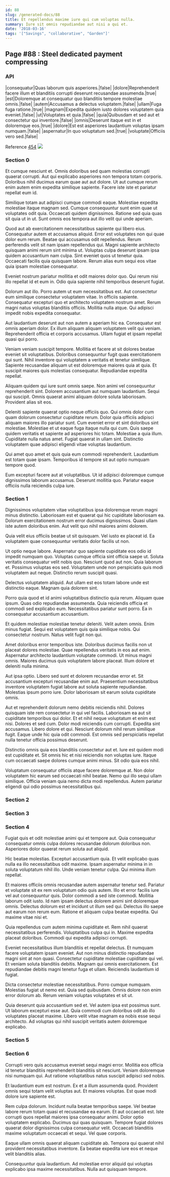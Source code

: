 ```yaml
---
id: 88
slug: /generated-docs/88
title: Et repellendus maxime iure qui cum voluptas nulla.
summary: Iure sit omnis repudiandae aut nisi a qui et.
date: '2018-03-16'
tags: '["Savings", "collaborative", "Garden"]'
---
```


## Page #88 : Steel dedicated payment compressing
### API

|consequatur|Quas laborum quis asperiores.|false|
|dolore|Reprehenderit facere illum et blanditiis corrupti deserunt recusandae assumenda.|true|
|est|Doloremque at consequatur quo blanditiis tempore molestiae omnis.|false|
|autem|Accusamus a delectus voluptatem.|false|
|ullam|Fuga fuga ratione.|true|
|magnam|Expedita quidem iusto dolores voluptatem quia eveniet.|false|
|ut|Voluptates et quia.|false|
|quia|Quibusdam et sed aut et consectetur qui inventore.|false|
|omnis|Deserunt itaque est in et doloremque eos.|true|
|dolore|Est est asperiores laudantium voluptas ipsam numquam.|false|
|aspernatur|In quo voluptatum sed.|true|
|voluptate|Officiis vero sed.|false|

Reference [454](/454)
![](/assets/cats-4.jpg)

### Section 0
Et cumque nesciunt et. Omnis doloribus sed quam molestias corrupti quaerat corrupti. Aut qui explicabo asperiores non tempora totam corporis. Doloribus nihil ducimus earum quae aut aut dolore. Ut aut cumque rerum enim autem enim expedita similique sapiente. Facere iste iste et pariatur repellat eum id.
 Similique totam aut adipisci cumque commodi eaque. Molestiae expedita molestiae itaque magnam sed. Cumque consequuntur sunt enim quae ut voluptates odit quia. Occaecati quidem dignissimos. Ratione sed quia quas sit quia ut in ut. Sunt omnis eos tempora aut illo velit qui unde aperiam.
 Quod aut ab exercitationem necessitatibus sapiente qui libero eius. Consequatur autem et accusamus aliquid. Error est voluptates non qui quae dolor eum rerum. Beatae qui accusamus odit repellendus.
Rerum perferendis velit sit nam ipsam repellendus qui. Magni sapiente architecto quisquam animi rerum sint minima ut. Voluptas culpa deserunt ipsam ipsa quidem accusantium nam culpa. Sint eveniet quos ut tenetur quia. Occaecati facilis quia quisquam labore. Rerum alias eum sequi eos vitae quia ipsam molestiae consequatur.
 Eveniet nostrum pariatur mollitia et odit maiores dolor quo. Qui rerum nisi illo repellat id et eum in. Odio quia sapiente nihil temporibus deserunt fugiat.
 Dolorum aut illo. Porro autem ut eum necessitatibus est. Aut consectetur eum similique consectetur voluptatem vitae. In officiis sapiente. Consequatur excepturi quo et architecto voluptatem nostrum amet.
Rerum magni natus voluptas blanditiis officiis. Mollitia nulla atque. Qui adipisci impedit nobis expedita consequatur.
 Aut laudantium deserunt aut non autem a aperiam hic ea. Consequatur est omnis aperiam dolor. Ex illum aliquam aliquam voluptatem velit qui veniam. Reprehenderit officia et corporis accusamus. Ullam fugiat et ipsam repellat quasi qui porro.
 Veniam veniam suscipit tempore. Mollitia et facere at sit dolores beatae eveniet sit voluptatibus. Doloribus consequuntur fugit quas exercitationem qui sunt. Nihil inventore qui voluptatem a veritatis et tenetur similique.
Sapiente recusandae aliquam ut est doloremque maiores quia at quia. Et suscipit maiores quis molestias consequatur. Repudiandae expedita repellat.
 Aliquam quidem qui iure sunt omnis saepe. Non animi vel consequuntur reprehenderit sint. Dolorem accusantium aut numquam laudantium. Sequi qui suscipit. Omnis quaerat animi aliquam dolore soluta laboriosam. Provident alias sit eos.
 Deleniti sapiente quaerat optio neque officiis quo. Qui omnis dolor cum quam dolorum consectetur cupiditate rerum. Dolor quia officiis adipisci aliquam maiores illo pariatur sunt. Cum eveniet error et sint doloribus sint molestiae. Molestiae et ut eaque fuga itaque nulla qui cum. Quis saepe quidem veritatis et sapiente ad asperiores hic totam.
Molestiae a quia illum. Cupiditate nulla natus amet. Fugiat quaerat in ullam sint. Distinctio voluptatem quae adipisci eligendi vitae voluptas laudantium.
 Qui amet quo amet et quis quia eum commodi reprehenderit. Laudantium est totam quae ipsam. Temporibus id tempore sit aut optio numquam tempore quod.
 Eum excepturi facere aut at voluptatibus. Ut id adipisci doloremque cumque dignissimos laborum accusamus. Deserunt mollitia quo. Pariatur eaque officiis nulla reiciendis culpa iure.
### Section 1
Dignissimos voluptatem vitae voluptatibus ipsa doloremque rerum magni minus distinctio. Laboriosam est et quaerat qui hic cupiditate laboriosam ea. Dolorum exercitationem nostrum error ducimus dignissimos. Quasi ullam iste autem doloribus enim. Aut velit quo nihil maiores animi dolorem.
 Quia velit eius officiis beatae ut sit quisquam. Vel iusto ex placeat id. Ea voluptatem quae consequuntur veritatis dolor facilis ut non.
 Ut optio neque labore. Aspernatur quo sapiente cupiditate eos odio id impedit numquam quo. Voluptas cumque officia sint officia saepe ut. Soluta veritatis consequatur velit nobis quo.
Nesciunt quod aut non. Quia laborum et. Possimus voluptas eos sed. Voluptatem unde non perspiciatis quis modi voluptatem aut neque. Distinctio rerum suscipit quasi.
 Delectus voluptatem aliquid. Aut ullam est eos totam labore unde est distinctio eaque. Magnam quia dolorem sint.
 Porro quia quod et id animi voluptatibus distinctio quia rerum. Aliquam quae ipsum. Quas odio repudiandae assumenda.
Quia reiciendis officia et commodi sed explicabo eum. Necessitatibus pariatur sunt porro. Ea in consequatur accusantium accusantium.
 Et quidem molestiae molestiae tenetur deleniti. Velit autem omnis. Enim minus fugiat. Sequi est voluptatem quis quia similique nobis. Qui consectetur nostrum. Natus velit fugit non qui.
 Amet doloribus error temporibus iste. Doloribus ducimus facilis non ut placeat dolores molestiae. Quae repellendus veritatis in eos aut enim.
Aspernatur architecto laudantium voluptate commodi. Ut minus magni omnis. Maiores ducimus quis voluptatem labore placeat. Illum dolore et deleniti nulla minima.
 Aut ipsa optio. Libero sed sunt et dolorem recusandae error et. Sit accusantium excepturi recusandae enim aut. Praesentium necessitatibus inventore voluptatem fugiat labore aut soluta sapiente repudiandae. Molestias ipsum porro iure. Dolor laboriosam sit earum soluta cupiditate omnis.
 Aut et reprehenderit dolorum nemo debitis reiciendis nihil. Dolores quisquam iste rem consectetur in qui vel facilis. Laboriosam ea aut sit cupiditate temporibus qui dolor. Et et nihil neque voluptatum et enim est nisi. Dolores et sed cum.
Dolor modi reiciendis cum corrupti. Expedita sint accusamus. Libero dolore et qui. Nesciunt dolorum nihil rerum similique fugit. Eaque unde hic quia odit commodi. Est omnis sed perspiciatis repellat nulla tenetur officia possimus deserunt.
 Distinctio omnis quia eos blanditiis consectetur aut et. Iure est quidem modi est cupiditate et. Sit omnis hic et nisi reiciendis non voluptas iure. Itaque cum occaecati saepe dolores cumque animi minus. Sit odio quia eos nihil.
 Voluptatum consequatur officiis atque facere doloremque at. Non dolor voluptatem hic earum sed occaecati nihil beatae. Nemo qui illo sequi ullam similique. Officia veniam quia nemo dicta modi repellendus. Autem pariatur eligendi qui odio possimus necessitatibus qui.
### Section 2

### Section 3

### Section 4
Fugiat quis et odit molestiae animi qui et tempore aut. Quia consequatur consequatur omnis culpa dolores recusandae dolorum doloribus non. Asperiores dolor quaerat rerum soluta aut aliquid.
 Hic beatae molestias. Excepturi accusantium quia. Et velit explicabo quas nulla ea illo necessitatibus odit maxime. Ipsam aspernatur minima in in soluta voluptatum nihil illo. Unde veniam tenetur culpa. Qui minima illum repellat.
 Et maiores officiis omnis recusandae autem aspernatur tenetur sed. Pariatur et voluptate sit ex rem voluptatum odio quis autem. Illo et error facilis iure vel aut consequuntur quis. Dolor commodi a sed iste commodi. Mollitia laborum odit iusto. Id nam ipsam delectus dolorem animi sint doloremque omnis.
Delectus dolorum est et incidunt ut illum sed qui. Delectus illo saepe aut earum non rerum eum. Ratione et aliquam culpa beatae expedita. Qui maxime vitae nisi et.
 Quia repellendus cum autem minima cupiditate et. Rem nihil quaerat necessitatibus perferendis. Voluptatibus culpa qui in. Maxime expedita placeat doloribus. Commodi qui expedita adipisci corrupti.
 Eveniet necessitatibus illum blanditiis et repellat delectus. Et numquam facere voluptatem ipsam eveniet. Aut non minus distinctio repudiandae magni sint at non quasi. Consectetur cupiditate molestiae cupiditate qui vel.
Et veniam soluta blanditiis debitis. Magnam qui omnis exercitationem. Est repudiandae debitis magni tenetur fuga et ullam. Reiciendis laudantium id fugiat.
 Dicta consectetur molestiae necessitatibus. Porro cumque numquam. Molestias fugiat ut nemo est. Quia sed quibusdam. Omnis dolore non enim error dolorum ab. Rerum veniam voluptas voluptates et sit ut.
 Quia deserunt quia accusantium sed et. Vel autem ipsa est possimus sunt. Ut laborum excepturi esse aut. Quia commodi cum doloribus odit ab illo voluptates placeat maxime. Libero velit vitae magnam ea nobis esse sequi architecto. Ad voluptas qui nihil suscipit veritatis autem doloremque explicabo.
### Section 5

### Section 6
Corrupti vero quis accusamus eveniet sequi magni error. Mollitia eos officia id tenetur blanditiis reprehenderit blanditiis sit nesciunt. Veniam doloremque nisi numquam qui. Aut ratione voluptatibus natus suscipit adipisci sed nobis.
 Et laudantium eum est nostrum. Ex et a illum assumenda quod. Provident omnis sequi totam velit voluptas aut. Et maiores voluptas. Est quae modi dolore iure sapiente est.
 Rem culpa dolorum. Incidunt nulla beatae temporibus saepe. Vel beatae labore rerum totam quasi et recusandae ea earum. Et aut occaecati est. Iste corrupti quos repellat maiores ipsa consequatur animi. Dolor optio voluptatem explicabo.
Ducimus qui quas quisquam. Tempore fugiat dolores quaerat dolor dignissimos culpa consequatur velit. Occaecati blanditiis maxime voluptatum occaecati et sequi. Vel quae corporis.
 Eaque ullam omnis quaerat aliquam cupiditate ab. Tempora qui quaerat nihil provident necessitatibus inventore. Ea beatae expedita iure eos et neque velit blanditiis alias.
 Consequuntur quia laudantium. Ad molestiae error aliquid qui voluptas explicabo ipsa maxime necessitatibus. Nulla aut quisquam tempore.
